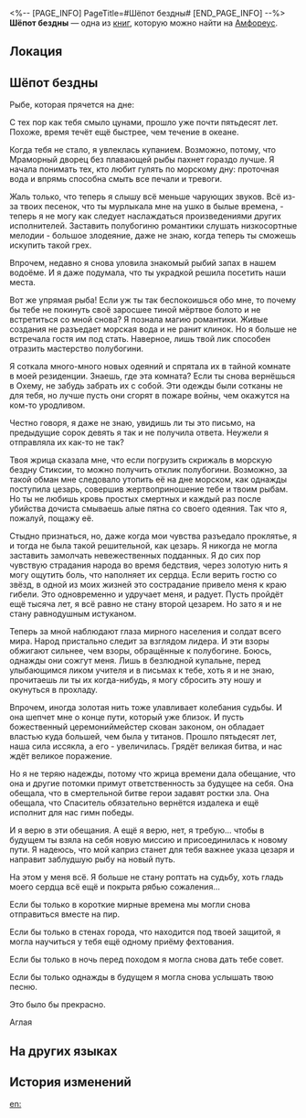<%-- [PAGE_INFO]
PageTitle=#Шёпот бездны#
[END_PAGE_INFO] --%>
{{Дополнить}}
{{Книга Инфобокс
|id           = 585
|partIds      = 191924
|Название     = 
|Изображение  = Предмет Книга Амфореус 4.png
|Мир          = Амфореус
|Томов        = 1
|Автор        = <!--нужно добавить-->
|Описание     = Скрижаль, оставленная на дне океана. Изысканные письмена исполнены золотыми чернилами, в них сплетаются нити мыслей, адресованные кому-то из далёкого прошлого автора.
|Том1         = {{tx}}
|Источник1    = {{tx|Отсутствует источник}}
|Персонажи    = 
|Фракции      = 
}}
'''Шёпот бездны''' — одна из [[Книги|книг]], которую можно найти на [[Амфореус]].

==Локация==
{{Отметка карты|<!--название карты-->|<!--id отметки-->}}

==Шёпот бездны==
Рыбе, которая прячется на дне:

С тех пор как тебя смыло цунами, прошло уже почти пятьдесят лет. Похоже, время течёт ещё быстрее, чем течение в океане.

Когда тебя не стало, я увлеклась купанием. Возможно, потому, что Мраморный дворец без плавающей рыбы пахнет гораздо лучше. Я начала понимать тех, кто любит гулять по морскому дну: проточная вода и впрямь способна смыть все печали и тревоги.

Жаль только, что теперь я слышу всё меньше чарующих звуков. Всё из-за твоих песенок, что ты мурлыкала мне на ушко в былые времена, - теперь я не могу как следует наслаждаться произведениями других исполнителей. Заставить полубогиню романтики слушать низкосортные мелодии - большое злодеяние, даже не знаю, когда теперь ты сможешь искупить такой грех.

Впрочем, недавно я снова уловила знакомый рыбий запах в нашем водоёме. И я даже подумала, что ты украдкой решила посетить наши места.

Вот же упрямая рыба! Если уж ты так беспокоишься обо мне, то почему бы тебе не покинуть своё заросшее тиной мёртвое болото и не встретиться со мной снова? Я познала магию романтики. Живые создания не разъедает морская вода и не ранит клинок. Но я больше не встречала гостя им под стать. Наверное, лишь твой лик способен отразить мастерство полубогини.

Я соткала много-много новых одеяний и спрятала их в тайной комнате в моей резиденции. Знаешь, где эта комната? Если ты снова вернёшься в Охему, не забудь забрать их с собой. Эти одежды были сотканы не для тебя, но лучше пусть они сгорят в пожаре войны, чем окажутся на ком-то уродливом.

Честно говоря, я даже не знаю, увидишь ли ты это письмо, на предыдущие сорок девять я так и не получила ответа. Неужели я отправляла их как-то не так?

Твоя жрица сказала мне, что если погрузить скрижаль в морскую бездну Стиксии, то можно получить отклик полубогини. Возможно, за такой обман мне следовало утопить её на дне морском, как однажды поступила цезарь, совершив жертвоприношение тебе и твоим рыбам. Но ты не любишь кровь простых смертных и каждый раз после убийства дочиста смываешь алые пятна со своего одеяния. Так что я, пожалуй, пощажу её.

Стыдно признаться, но, даже когда мои чувства разъедало проклятье, я и тогда не была такой решительной, как цезарь. Я никогда не могла заставить замолчать невежественных подданных. Я до сих пор чувствую страдания народа во время бедствия, через золотую нить я могу ощутить боль, что наполняет их сердца. Если верить гостю со звёзд, в одной из моих жизней это сострадание привело меня к краю гибели. Это одновременно и удручает меня, и радует. Пусть пройдёт ещё тысяча лет, я всё равно не стану второй цезарем. Но зато я и не стану равнодушным истуканом.

Теперь за мной наблюдают глаза мирного населения и солдат всего мира. Народ пристально следит за взглядом лидера. И эти взоры обжигают сильнее, чем взоры, обращённые к полубогине. Боюсь, однажды они сожгут меня. Лишь в безлюдной купальне, перед улыбающимся ликом учителя и в письмах к тебе, хоть я и не знаю, прочитаешь ли ты их когда-нибудь, я могу сбросить эту ношу и окунуться в прохладу.

Впрочем, иногда золотая нить тоже улавливает колебания судьбы. И она шепчет мне о конце пути, который уже близок. И пусть божественный церемониймейстер скован законом, он обладает властью куда большей, чем была у титанов. Прошло пятьдесят лет, наша сила иссякла, а его - увеличилась. Грядёт великая битва, и нас ждёт великое поражение.

Но я не теряю надежды, потому что жрица времени дала обещание, что она и другие потомки примут ответственность за будущее на себя. Она обещала, что в смертельной битве герои задавят ростки зла. Она обещала, что Спаситель обязательно вернётся издалека и ещё исполнит для нас гимн победы.

И я верю в эти обещания. А ещё я верю, нет, я требую... чтобы в будущем ты взяла на себя новую миссию и присоединилась к новому пути. Я надеюсь, что мой каприз станет для тебя важнее указа цезаря и направит заблудшую рыбу на новый путь.

На этом у меня всё. Я больше не стану роптать на судьбу, хоть гладь моего сердца всё ещё и покрыта рябью сожаления...

Если бы только в короткие мирные времена мы могли снова отправиться вместе на пир.

Если бы только в стенах города, что находится под твоей защитой, я могла научиться у тебя ещё одному приёму фехтования.

Если бы только в ночь перед походом я могла снова дать тебе совет.

Если бы только однажды в будущем я могла снова услышать твою песню.

Это было бы прекрасно.


Аглая

==На других языках==
{{На других языках
|en   = Whispers from the Deep
|zhs  = 海渊中的密语
|zht  = 海淵中的密語
|ja   = 深海に秘めた囁き
|ko   = 심해의 속삭임
|es   = Susurros desde las profundidades
|fr   = Murmures des profondeurs
|ru   = Шёпот бездны
|th   = เสียงกระซิบ ในห้วงทะเลลึก
|vi   = Mật Ngữ Của Biển Sâu
|de   = Flüstern aus der Tiefe
|id   = Bisikan Rahasia di Kedalaman Laut
|pt   = Sussurros das Profundezas
}}

==История изменений==
{{История изменений|3.5}}

[[en:]]